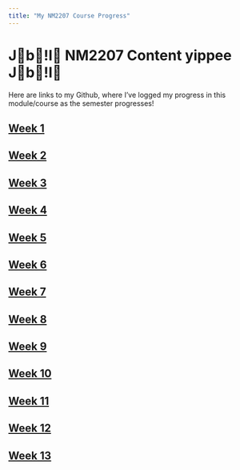 ---
title: "My NM2207 Course Progress"
---

# Jb!I NM2207 Content yippee Jb!I

Here are links to my Github, where I've logged my progress in this module/course as the semester progresses! 

## [Week 1](https://github.com/nusyjying/NM2207/tree/main/Week%201)

## [Week 2](https://github.com/nusyjying/NM2207/tree/main/Week%202)

## [Week 3](https://github.com/nusyjying/NM2207/tree/main/Week%203)

## [Week 4](https://github.com/nusyjying/NM2207/tree/main/Week%204)

## [Week 5](https://github.com/nusyjying/NM2207/tree/main/Week%205)

## [Week 6](https://github.com/nusyjying/NM2207/tree/main/Week%206)

## [Week 7](https://github.com/nusyjying/NM2207/tree/main/Week%207)

## [Week 8](https://github.com/nusyjying/NM2207/tree/main/Week%208)

## [Week 9](https://github.com/nusyjying/NM2207/tree/main/Week%209)

## [Week 10](https://github.com/nusyjying/NM2207/tree/main/Week%2010)

## [Week 11](https://github.com/nusyjying/NM2207/tree/main/Week%2011)

## [Week 12](https://github.com/nusyjying/NM2207/tree/main/Week%2012)

## [Week 13](https://github.com/nusyjying/NM2207/tree/main/Week%2013)
